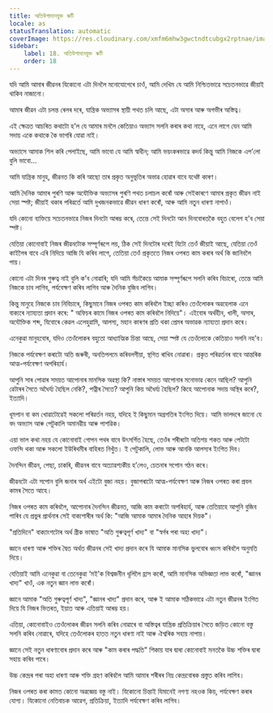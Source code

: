 ```yaml
---
title: অতিউপাদানযুক্ত ৰুটি
locale: as
statusTranslation: automatic
coverImage: https://res.cloudinary.com/xmfm6mhw3gwctndtcubgx2rptnae/image/upload/v1740468922/small_cover_tratado_de_psicologia_revolucionaria_a4c0dca4e0.webp
sidebar:
    label: 18. অতিউপাদানযুক্ত ৰুটি
    order: 18
---
```

যদি আমি আমাৰ জীৱনৰ যিকোনো এটা দিনলৈ মনোযোগেৰে চাওঁ, আমি দেখিম যে আমি নিশ্চিতভাৱে সচেতনভাৱে জীয়াই থাকিব নাজানো।

আমাৰ জীৱন এটা চলন্ত ৰেলৰ দৰে, যান্ত্ৰিক অভ্যাসৰ স্থায়ী পথত চলি আছে, এটা অসাৰ আৰু অগভীৰ অস্তিত্ব।

এই ক্ষেত্ৰত আচৰিত কথাটো হ’ল যে আমাৰ মনলৈ কেতিয়াও অভ্যাস সলনি কৰাৰ কথা নাহে, এনে লাগে যেন আমি সদায় একে কথাকে কৈ ভাগৰি যোৱা নাই।

অভ্যাসে আমাক শিল কৰি পেলাইছে, আমি ভাবো যে আমি স্বাধীন; আমি ভয়ংকৰভাৱে কদৰ্য কিন্তু আমি নিজকে এপ’লো বুলি ভাবো...

আমি যান্ত্ৰিক মানুহ, জীৱনত কি কৰি আছো তাৰ প্ৰকৃত অনুভূতিৰ অভাৱ হোৱাৰ বাবে যথেষ্ট কাৰণ।

আমি দৈনিক আমাৰ পুৰণি আৰু অযৌক্তিক অভ্যাসৰ পুৰণি পথত চলাচল কৰোঁ আৰু সেইকাৰণে আমাৰ প্ৰকৃত জীৱন নাই সেয়া স্পষ্ট; জীয়াই থকাৰ পৰিৱৰ্তে আমি দুখজনকভাৱে জীৱন ধাৰণ কৰোঁ, আৰু আমি নতুন ধাৰণা নাপাওঁ।

যদি কোনো ব্যক্তিয়ে সচেতনভাৱে নিজৰ দিনটো আৰম্ভ কৰে, তেন্তে সেই দিনটো আন দিনবোৰতকৈ বহুত বেলেগ হ’ব সেয়া স্পষ্ট।

যেতিয়া কোনোবাই নিজৰ জীৱনটোক সম্পূৰ্ণৰূপে লয়, ঠিক সেই দিনটোৰ দৰেই যিটো তেওঁ জীয়াই আছে, যেতিয়া তেওঁ কাইলৈৰ বাবে এৰি নিদিয়ে আজি যি কৰিব লাগে, তেতিয়া তেওঁ প্ৰকৃততে নিজৰ ওপৰত কাম কৰাৰ অৰ্থ কি জানিবলৈ পায়।

কোনো এটা দিনৰ গুৰুত্ব নাই বুলি ক’ব নোৱাৰি; যদি আমি সঁচাকৈয়ে আমাক সম্পূৰ্ণৰূপে সলনি কৰিব বিচাৰো, তেন্তে আমি নিজকে চাব লাগিব, পৰ্যবেক্ষণ কৰিব লাগিব আৰু দৈনিক বুজিব লাগিব।

কিন্তু মানুহে নিজকে চাব নিবিচাৰে, কিছুমানে নিজৰ ওপৰত কাম কৰিবলৈ ইচ্ছা কৰিও তেওঁলোকৰ অৱহেলাক এনে বাক্যৰে ন্যায্যতা প্ৰদান কৰে: " অফিচৰ কামে নিজৰ ওপৰত কাম কৰিবলৈ নিদিয়ে"। এইবোৰ অৰ্থহীন, খালী, অসাৰ, অযৌক্তিক শব্দ, যিবোৰে কেৱল এলেহুৱামি, আলস্য, মহান কাৰণৰ প্ৰতি থকা প্ৰেমৰ অভাৱক ন্যায্যতা প্ৰদান কৰে।

এনেকুৱা মানুহবোৰ, যদিও তেওঁলোকৰ বহুতো আধ্যাত্মিক চিন্তা আছে, সেয়া স্পষ্ট যে তেওঁলোকে কেতিয়াও সলনি নহ’ব।

নিজকে পৰ্যবেক্ষণ কৰাটো অতি জৰুৰী, অনতিপলমে কৰিবলগীয়া, স্থগিত ৰাখিব নোৱাৰা। প্ৰকৃত পৰিৱৰ্তনৰ বাবে আন্তৰিক আত্ম-পৰ্যবেক্ষণ অপৰিহাৰ্য।

আপুনি সাৰ পোৱাৰ সময়ত আপোনাৰ মানসিক অৱস্থা কি? নাস্তাৰ সময়ত আপোনাৰ মনোভাৱ কেনে আছিল? আপুনি ৱেটাৰৰ সৈতে অধৈৰ্য্য হৈছিল নেকি?, পত্নীৰ সৈতে? আপুনি কিয় অধৈৰ্য্য হৈছিল? কিহে আপোনাক সদায় অস্থিৰ কৰে?, ইত্যাদি।

ধূমপান বা কম খোৱাটোৱেই সকলো পৰিৱৰ্তন নহয়, যদিহে ই কিছুমান অগ্ৰগতিৰ ইংগিত দিয়ে। আমি ভালদৰে জানো যে বদ অভ্যাস আৰু পেটুকালি অমানৱীয় আৰু পাশৱিক।

এয়া ভাল কথা নহয় যে কোনোবাই গোপন পথৰ বাবে উৎসৰ্গিত হৈছে, তেওঁৰ শৰীৰটো অতিশয় শকত আৰু পেটটো ওফন্দি থকা আৰু সকলো ইউৰিথমীৰ বাহিৰত নিখুঁত। ই পেটুকালি, লোভ আৰু আনকি আলস্যৰ ইংগিত দিব।

দৈনন্দিন জীৱন, পেছা, চাকৰি, জীৱনৰ বাবে অত্যাৱশ্যকীয় হ’লেও, চেতনাৰ সপোন গঠন কৰে।

জীৱনটো এটা সপোন বুলি জনাৰ অৰ্থ এইটো বুজা নহয়। বুজাপৰাটো আত্ম-পৰ্যবেক্ষণ আৰু নিজৰ ওপৰত কৰা প্ৰবল কামৰ সৈতে আহে।

নিজৰ ওপৰত কাম কৰিবলৈ, আপোনাৰ দৈনন্দিন জীৱনত, আজি কাম কৰাটো অপৰিহাৰ্য, আৰু তেতিয়াহে আপুনি বুজিব পাৰিব যে প্ৰভুৰ প্ৰাৰ্থনাৰ সেই বাক্যশাৰীৰ অৰ্থ কি: "আজি আমাক আমাৰ দৈনিক আহাৰ দিয়ক"।

"প্ৰতিদিনে" বাক্যাংশটোৰ অৰ্থ গ্ৰীক ভাষাত "অতি গুৰুত্বপূৰ্ণ খাদ্য" বা "স্বৰ্গৰ পৰা অহা খাদ্য"।

জ্ঞানে ধাৰণা আৰু শক্তিৰ দ্বৈত অৰ্থত জীৱনৰ সেই খাদ্য প্ৰদান কৰে যি আমাক মানসিক ভুলবোৰ ধ্বংস কৰিবলৈ অনুমতি দিয়ে।

যেতিয়াই আমি এনেকুৱা বা তেনেকুৱা ‘মই’ক বিশ্বজনীন ধূলিলৈ হ্ৰাস কৰোঁ, আমি মানসিক অভিজ্ঞতা লাভ কৰোঁ, "জ্ঞানৰ খাদ্য" খাওঁ, এক নতুন জ্ঞান লাভ কৰোঁ।

জ্ঞানে আমাক "অতি গুৰুত্বপূৰ্ণ খাদ্য", "জ্ঞানৰ খাদ্য" প্ৰদান কৰে, আৰু ই আমাক সঠিকভাৱে এটা নতুন জীৱনৰ ইংগিত দিয়ে যি নিজৰ ভিতৰত, ইয়াত আৰু এতিয়াই আৰম্ভ হয়।

এতিয়া, কোনোবাইও তেওঁলোকৰ জীৱন সলনি কৰিব নোৱাৰে বা অস্তিত্বৰ যান্ত্ৰিক প্ৰতিক্ৰিয়াৰ সৈতে জড়িত কোনো বস্তু সলনি কৰিব নোৱাৰে, যদিহে তেওঁলোকৰ হাতত নতুন ধাৰণা নাই আৰু ঐশ্বৰিক সহায় নাপায়।

জ্ঞানে সেই নতুন ধাৰণাবোৰ প্ৰদান কৰে আৰু "কাম কৰাৰ পদ্ধতি" শিকায় যাৰ দ্বাৰা কোনোবাই মনতকৈ উচ্চ শক্তিৰ দ্বাৰা সহায় কৰিব পাৰে।

উচ্চ কেন্দ্ৰৰ পৰা অহা ধাৰণা আৰু শক্তি গ্ৰহণ কৰিবলৈ আমি আমাৰ শৰীৰৰ নিম্ন কেন্দ্ৰবোৰক প্ৰস্তুত কৰিব লাগিব।

নিজৰ ওপৰত কৰা কামত কোনো অৱজ্ঞেয় বস্তু নাই। যিকোনো চিন্তাই যিমানেই নগণ্য নহওক কিয়, পৰ্যবেক্ষণ কৰাৰ যোগ্য। যিকোনো নেতিবাচক আৱেগ, প্ৰতিক্ৰিয়া, ইত্যাদি পৰ্যবেক্ষণ কৰিব লাগিব।

